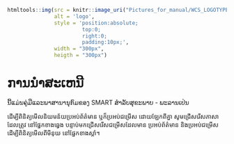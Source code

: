 ```r
htmltools::img(src = knitr::image_uri("Pictures_for_manual/WCS_LOGOTYPE.png"), 
               alt = 'logo', 
               style = 'position:absolute; 
                        top:0; 
                        right:0; 
                        padding:10px;',
               width = "300px", 
               heigth = "300px")
```

# ການນໍາສະເຫນີ {.unnumbered}

ນີ້ແມ່ນຄູ່ມືແລະພາສານານຸກົມຂອງ SMART ສຳລັບສຸຂະພາບ - ພະລານເປ່ນ

ដើម្បីពិនិត្យមើលនិយមន័យប្រអប់ព័ត៌មាន ឬក៏ប្រអប់ជម្រើស ដោយឡែកពីគ្នា សូមជ្រើសរើសភាសាដែលត្រូវ នៅផ្នែកខាងឆ្វេង បន្ទាប់មកជ្រើសរើសជម្រើសដែលមាន ប្រអប់ព័ត៌មាន និងប្រអប់ជម្រើស ដើម្បីពិនិត្យមើលពីមីនុយ នៅផ្នែកខាងស្តាំ។